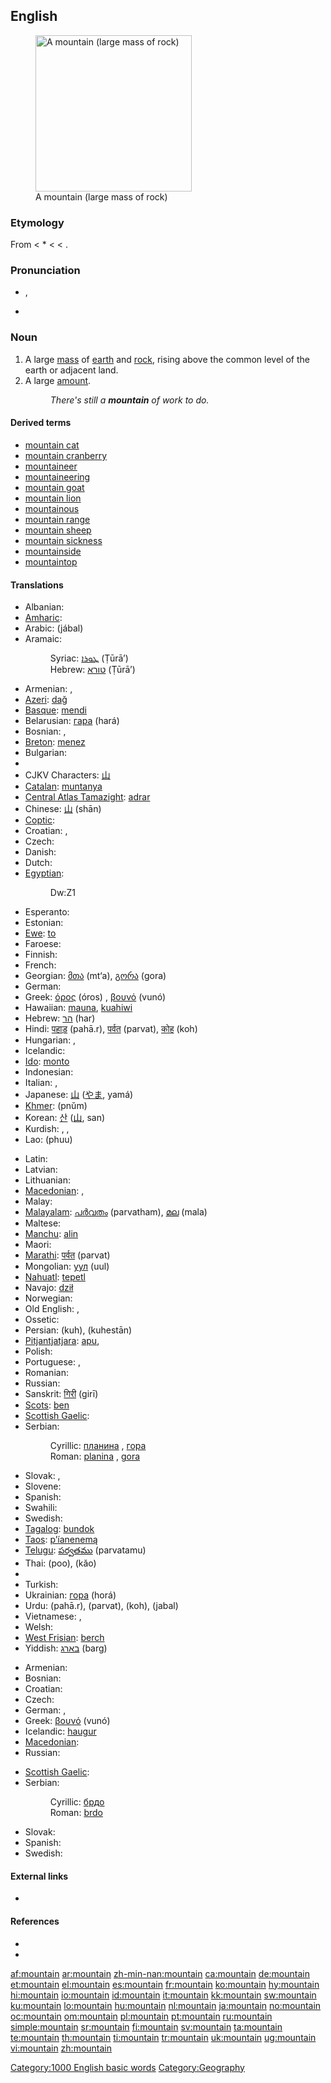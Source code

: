 ==English==
[[Image:Winter_sun_on_Norwegian_mountain.jpg|thumb|right|250px|A mountain (large mass of rock)]]

===Etymology===
From {{etyl|fro}} {{term|montaigne|lang=fro}} < {{VL.}} *{{term||montanea}} < {{etyl|la}} {{term|montanus|montānus|mountainous}} < {{term|mons|mōns|mountain|lang=la}}.

===Pronunciation===
* {{a|UK}} {{IPA|/ˈmaʊn.tɪn/}}, {{SAMPA|/"maUn.tIn/}}
* {{audio|en-us-mountain.ogg|Audio (US)}}

===Noun===
{{en-noun}}

# A large [[mass]] of [[earth]] and [[rock]], rising above the common level of the earth or adjacent land.
# A large [[amount]].
#: ''There's still a '''mountain''' of work to do.''

====Derived terms====
* [[mountain cat]]
* [[mountain cranberry]]
* [[mountaineer]]
* [[mountaineering]]
* [[mountain goat]]
* [[mountain lion]]
* [[mountainous]]
* [[mountain range]]
* [[mountain sheep]]
* [[mountain sickness]]
* [[mountainside]]
* [[mountaintop]]

====Translations====
{{trans-top|large mass of earth and rock}}
* Albanian: {{t+|sq|mal|m|xs=Albanian}}
* [[Amharic]]: {{tø|am|ተራራ|tr=tärara|sc=Ethi}}
* Arabic: {{Arab|[[جبل|جَبَلٌ]]}} (jábal) {{m}}
* Aramaic:
*: Syriac: [[ܛܘܪܐ]] (Ṭūrā’) {{m}}
*: Hebrew: [[טורא]] (Ṭūrā’) {{m}}
* Armenian: {{t-|hy|լեռ|tr=leṙ|sc=Armn|xs=Armenian}}, {{t-|hy|սար|tr=sar|sc=Armn|xs=Armenian}}
* [[Azeri]]: [[dağ]]
* [[Basque]]: [[mendi]]
* Belarusian: [[гара]] (hará) {{f}}
* Bosnian: {{t-|bs|planina|f}}, {{t-|bs|gora|f}}
* [[Breton]]: [[menez]] {{m}}
* Bulgarian: {{t+|bg|планина|f|tr=planina|sc=Cyrl}}
* {{trreq|Burmese}}
* CJKV Characters: [[山]]
* [[Catalan]]: [[muntanya]] {{f}}
* [[Central Atlas Tamazight]]: [[adrar]] {{m}}{{rfscript|Tamazight}}
* Chinese: [[山]] (shān)
* [[Coptic]]: {{tø|cop|ⲧⲟⲟⲩ|tr=toou|sc=Copt}}
* Croatian: {{t-|hr|planina|f}}, {{t-|hr|gora|f}}
* Czech: {{t+|cs|hora|f}}
* Danish: {{t+|da|bjerg|n}}
* Dutch: {{t+|nl|berg|m}}
* [[Egyptian]]: {{tø|egy|ḏw|sc=Egyp}}
*: <hiero>Dw:Z1</hiero>
* Esperanto: {{t-|eo|monto|xs=Esperanto}}
* Estonian: {{t-|et|mägi}}
* [[Ewe]]: [[to]] {{n}}
* Faroese: {{t-|fo|fjall|n|xs=Faroese}}
* Finnish: {{t+|fi|vuori}}
* French: {{t+|fr|montagne|f}}
* Georgian: [[მთა]] (mt‘a), [[გორა]] (gora)
* German: {{t+|de|Berg|m}}
* Greek: [[όρος]] (óros) {{n}}, [[βουνό]] (vunó) {{n}}
* Hawaiian: [[mauna]], [[kuahiwi]]
* Hebrew: [[הר]] (har)
* Hindi: [[पहाड़]] (pahā.r), [[पर्वत]] (parvat), [[कोह]] (koh)
* Hungarian: {{t+|hu|hegy}}, {{t+|hu|hegység|p}}
* Icelandic: {{t+|is|fjall|n}}
* [[Ido]]: [[monto]]
* Indonesian: {{t+|id|gunung|xs=Indonesian}}
* Italian: {{t+|it|montagna|f}}, {{t+|it|monte|m}}
* Japanese: [[山]] ([[やま]], yamá)
* [[Khmer]]: {{Khmr|[[ភ្នំ]]}} (pnŭm)
* Korean: [[산]] ([[山]], san)
* Kurdish: {{ku-Arab|[[شاخ]]}}, {{ku-Arab|[[چیا]]}}, {{ku-Arab|[[کێو]]}}
* Lao: {{Laoo|[[ພູ]]}} (phuu)
{{trans-mid}}
* Latin: {{t+|la|mons|m}}
* Latvian: {{t|lv|kalns|xs=Latvian}}
* Lithuanian: {{t+|lt|kalnas|m|xs=Lithuanian}}
* [[Macedonian]]: {{t-|mk|планина|f|tr=plánina|sc=Cyrl|xs=Macedonian}},  {{t-|mk|гора|f|tr=góra|sc=Cyrl|xs=Macedonian}}
* Malay: {{t-|ms|gunung|xs=Malay}}
* [[Malayalam]]: [[പര്‍വതം]] (parvatham), [[മല]] (mala)
* Maltese: {{t-|mt|muntanja|f|xs=Maltese}}
* [[Manchu]]: [[alin]]
* Maori: {{t-|mi|maunga|xs=Maori}}
* [[Marathi]]: [[पर्वत]] (parvat)
* Mongolian: [[уул]] (uul)
* [[Nahuatl]]: [[tepetl]]
* Navajo: [[dził]]
* Norwegian: {{t+|no|fjell|n}}
* Old English: {{t-|ang|beorg|m|xs=Old English}}, {{t-|ang|munt|xs=Old English}}
* Ossetic: {{tø|os|хох|tr=xox|sc=Cyrl|xs=Ossetian}}
* Persian: {{fa-Arab|[[کوه]]}} (kuh), {{fa-Arab|[[کوهستان]]}} (kuhestān)
* [[Pitjantjatjara]]: [[apu]], {{unicode|[[puḻi]]}}
* Polish: {{t+|pl|góra|f}}
* Portuguese: {{t+|pt|montanha|f}}, {{t+|pt|monte|m}}
* Romanian: {{t+|ro|munte|m}}
* Russian: {{t+|ru|гора|f|tr=gorá|sc=Cyrl}}
* Sanskrit: [[गिरी]] (girī) {{g|Sanskrit}}
* [[Scots]]: [[ben#Scots|ben]]
* [[Scottish Gaelic]]: {{t-|gd|beinn|f|xs=Scottish Gaelic}}
* Serbian:
*: Cyrillic: [[планина#Serbian|планина]] {{f}}, [[гора#Serbian|гора]] {{f}}
*: Roman: [[planina#Serbian|planina]] {{f}}, [[gora#Serbian|gora]] {{f}}
* Slovak: {{t-|sk|hora|f}}, {{t-|sk|vrch|m}}
* Slovene: {{t+|sl|gora|f}}
* Spanish: {{t+|es|montaña|f}}
* Swahili: {{t+|sw|mlima|xs=Swahili}}
* Swedish: {{t+|sv|berg|n}}
* [[Tagalog]]: [[bundok]]
* [[Taos]]: [[p’íanenemą]]
* [[Telugu]]: [[పర్వతము]] (parvatamu)
* Thai: {{Thai|[[ภู]]}} (poo), {{Thai|[[เขา]]}} (kăo)
* {{trreq|Tibetan}}
* Turkish: {{t+|tr|dağ}}
* Ukrainian: [[гора]] (horá) {{f}}
* Urdu: {{ur-Arab|[[پہاڑ]]}} (pahā.r), {{ur-Arab|[[پروت]]}} (parvat), {{ur-Arab|[[کوہ]]}} (koh), {{ur-Arab|[[حبل]]}} (jabal)
* Vietnamese: {{t+|vi|núi|xs=Vietnamese}}, {{t+|vi|sơn|xs=Vietnamese}}
* Welsh: {{t-|cy|mynydd|xs=Welsh}}
* [[West Frisian]]: [[berch]]
* Yiddish: [[באַרג]] (barg) {{m}}
{{trans-bottom}}

{{trans-top|large amount}}
* Armenian: {{t|hy|խուրձ|tr=xurj|sc=Armn|xs=Armenian}}
* Bosnian: {{t-|bs|brdo|n}}
* Croatian: {{t+|hr|brdo|n}}
* Czech: {{t+|cs|kopa|f}}
* German: {{t+|de|Berg|m}}, {{t+|de|Haufen|m}}
* Greek: [[βουνό]] (vunó) {{n}}
* Icelandic: [[haugur]] {{m}}
* [[Macedonian]]: {{t-|mk|куп|m|tr=kup|sc=Cyrl|xs=Macedonian}}
* Russian: {{t+|ru|куча|f|tr=kúča|sc=Cyrl}}
{{trans-mid}}
* [[Scottish Gaelic]]: {{t-|gd|tòrr|m|xs=Scottish Gaelic}}
* Serbian:
*: Cyrillic: [[брдо]] {{n}}
*: Roman: [[brdo]] {{n}}
* Slovak: {{t-|sk|kopec|m}}
* Spanish: {{t+|es|montón|m}}
* Swedish: {{t+|sv|berg|n}}
{{trans-bottom}}

====External links====
* {{pedialite}}

====References====
* {{R:Century 1911}}
* {{R:Webster 1913}}

[[Category:1000 English basic words]]
[[Category:Geography]]

[[af:mountain]]
[[ar:mountain]]
[[zh-min-nan:mountain]]
[[ca:mountain]]
[[de:mountain]]
[[et:mountain]]
[[el:mountain]]
[[es:mountain]]
[[fr:mountain]]
[[ko:mountain]]
[[hy:mountain]]
[[hi:mountain]]
[[io:mountain]]
[[id:mountain]]
[[it:mountain]]
[[kk:mountain]]
[[sw:mountain]]
[[ku:mountain]]
[[lo:mountain]]
[[hu:mountain]]
[[nl:mountain]]
[[ja:mountain]]
[[no:mountain]]
[[oc:mountain]]
[[om:mountain]]
[[pl:mountain]]
[[pt:mountain]]
[[ru:mountain]]
[[simple:mountain]]
[[sr:mountain]]
[[fi:mountain]]
[[sv:mountain]]
[[ta:mountain]]
[[te:mountain]]
[[th:mountain]]
[[ti:mountain]]
[[tr:mountain]]
[[uk:mountain]]
[[ug:mountain]]
[[vi:mountain]]
[[zh:mountain]]